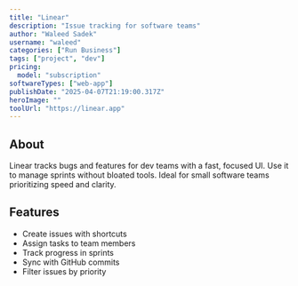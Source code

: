 ---
title: "Linear"
description: "Issue tracking for software teams"
author: "Waleed Sadek"
username: "waleed"
categories: ["Run Business"]
tags: ["project", "dev"]
pricing:
  model: "subscription"
softwareTypes: ["web-app"]
publishDate: "2025-04-07T21:19:00.317Z"
heroImage: ""
toolUrl: "https://linear.app"
---
## About
Linear tracks bugs and features for dev teams with a fast, focused UI. Use it to manage sprints without bloated tools. Ideal for small software teams prioritizing speed and clarity.

## Features
- Create issues with shortcuts
- Assign tasks to team members
- Track progress in sprints
- Sync with GitHub commits
- Filter issues by priority
